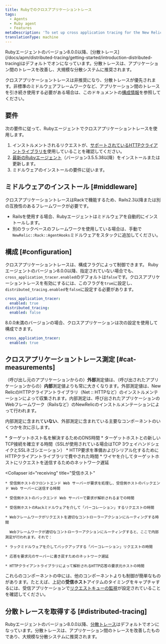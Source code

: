 ```yaml
---
title: Rubyでのクロスアプリケーショントレース
tags:
  - Agents
  - Ruby agent
  - Features
metaDescription: 'To set up cross application tracing for the New Relic Ruby agent, start here.'
translationType: machine
---
```


<Callout variant="important">
  Rubyエージェントのバージョン8.0.0以降、[分散トレース](/docs/apm/distributed-tracing/getting-started/introduction-distributed-tracing)はデフォルトでオンになっています。分散トレースは、アプリケーション間のトレースを改善し、大規模な分散システムに推奨されます。
</Callout>

クロスアプリケーショントレースは非推奨になり、分散トレースが優先されます。非標準のミドルウェアフレームワークなど、アプリケーション間のトレースを引き続き使用する必要がある場合は、このドキュメントの[構成情報](#configuration)を参照してください。

## 要件

次の要件に従って、Rubyエージェントでクロスアプリケーショントレースを使用します。

1. インストルメントされるリクエストが、[サポートされているHTTPクライアントライブラリを](/docs/ruby/ruby-http-clients)使用していることを確認してください。
2. [最新のRubyエージェント](/docs/ruby/ruby-agent-installation)（バージョン3.5.5.38以降）をインストールまたは更新します。
3. ミドルウェアのインストールの要件に従います。

## ミドルウェアのインストール [#middleware]

クロスアプリケーショントレースはRackで機能するため、Rails2.3以降または別の互換性のあるフレームワークが必要です。

* Railsを使用する場合、Rubyエージェントはミドルウェアを自動的にインストールします。
* 別のラックベースのフレームワークを使用している場合は、手動で`NewRelic::Rack::AgentHooks`ミドルウェアをスタックに追加してください。

## 構成 [#configuration]

クロスアプリケーショントレースは、構成フラグによって制御できます。 Rubyエージェントのバージョン8.0.0以降、指定されていない場合でも、 `cross_application_tracer.enabled`のデフォルトは`false`です。クロスアプリケーショントレースを有効にするには、このフラグを`true`に設定し、 `distributed_tracing.enabled`を`false`に設定する必要があります。

```yaml
cross_application_tracer:
  enabled: true
distributed_tracing:
  enabled: false
```

8.0.0未満のバージョンの場合、クロスアプリケーションは次の設定を使用して構成できます。

```yaml
cross_application_tracer:
  enabled: true
```

## クロスアプリケーショントレース測定 [#cat-measurements]

（呼び出し元のアプリケーションからの）**外部**測定値は、（呼び出されたアプリケーションからの）**内部**測定値よりも常に大きくなります。外部測定値は、New RelicのHTTPクライアントライブラリ（Net :: HTTPなど）のインストルメンテーションによって収集されます。内部測定は、呼び出されたアプリケーションのWebフレームワーク（Railsなど）のNewRelicのインストルメンテーションによって行われます。

内部測定に含まれて**いない**、外部測定に含まれている主要なコンポーネントのいくつかを次に示します。

<CollapserGroup>
  <Collapser
    id="calling"
    title="アプリの呼び出しからターゲットホストへ"
  >
    * ターゲットホスト名を解決するためのDNS時間
    * ターゲットホストとの新しいTCP接続を確立する時間（SSLが使用されている場合はTCP 3ウェイハンドシェイクとSSLネゴシエーション）
    * HTTP要求を準備およびシリアル化するためにHTTPクライアントライブラリで費やされた時間
    * ワイヤを介してターゲットホストにリクエストを送信するためのネットワーク遅延
  </Collapser>

  <Collapser
    id="receiving"
    title="受信ホスト"
  >
    * 受信側ホストのフロントエンド Web サーバーが要求を処理し、受信側ホストのバックエンド Web サーバーに送信する時間

    * 受信側ホストのバックエンド Web サーバーで要求が解析されるまでの時間

    * 受信側ホストのRackミドルウェアを介して「パーコレーション」するリクエストの時間

    * Webフレームワークがリクエストを適切なコントローラーアクションにルーティングする時間

      Webフレームワークが適切なコントローラーアクションにルーティングすると、ここで内部測定が行われます。それで：

    * ラックミドルウェアを介してバックアップする「パーコレーション」リクエストの時間

    * 応答を要求元のサーバーに書き戻すためのネットワーク遅延

    * HTTPクライアントライブラリによって解析されるHTTP応答の要求元ホストの時間
  </Collapser>
</CollapserGroup>

これらのコンポーネントの中には、他のコンポーネントよりも制御が簡単なものがあります。たとえば、上記の**受信ホスト**アイテムのタイミングをキャプチャするには、受信アプリケーションで[リクエストキューの監視](/docs/features/configuring-request-queue-reporting)が設定されていることを確認してください。

## 分散トレースを取得する [#distributed-tracing]

Rubyエージェントのバージョン8.0.0以降、[分散トレース](/docs/apm/distributed-tracing/getting-started/introduction-distributed-tracing)はデフォルトでオンになっています。分散トレースは、アプリケーション間のトレースを改善したものであり、大規模な分散システムに推奨されます。